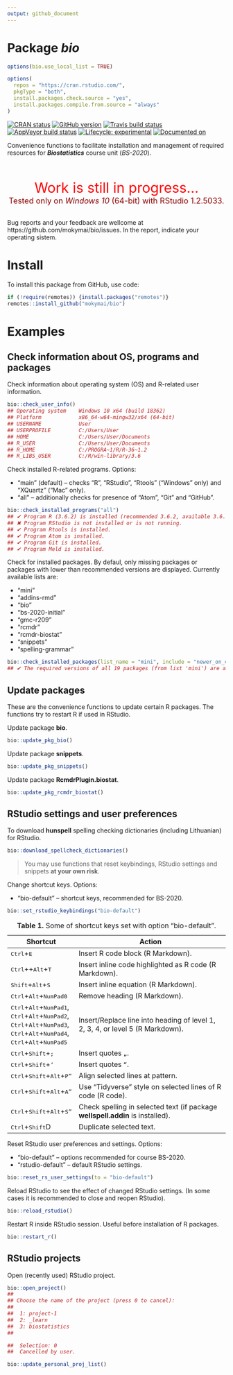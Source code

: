 ```yaml
---
output: github_document
---
```


<!-- README.md is generated from README.Rmd. Please edit that file -->

# Package **_bio_**

```r
options(bio.use_local_list = TRUE)

options(
  repos = "https://cran.rstudio.com/",
  pkgType = "both",
  install.packages.check.source = "yes",
  install.packages.compile.from.source = "always"
)
```


<!-- badges: start -->
[![CRAN status](https://www.r-pkg.org/badges/version/bio)](https://CRAN.R-project.org/package=bio)
[![GitHub version](https://img.shields.io/badge/GitHub-v`r packageVersion("bio")`-brightgreen.svg)](https://github.com/mokymai/bio)
[![Travis build status](https://travis-ci.com/mokymai/bio.svg?branch=master)](https://travis-ci.com/mokymai/bio)
[![AppVeyor build status](https://ci.appveyor.com/api/projects/status/github/mokymai/bio?branch=master&svg=true)](https://ci.appveyor.com/project/mokymai/bio)
[![Lifecycle: experimental](https://img.shields.io/badge/lifecycle-experimental-orange.svg)](https://www.tidyverse.org/lifecycle/#experimental)
[![Documented on](https://img.shields.io/badge/Documentation-`r gsub('-', '--', Sys.Date())`-yellowgreen.svg)]()
<!-- badges: end -->


Convenience functions to facilitate installation and management of required resources for __*Biostatistics*__ course unit (*BS-2020*).


<center>
<font color="red" size=6>
<br>
Work is still in progress...
</font>
<br>
<font color="darkred" size=4>
Tested only on *Windows 10* (64-bit) with RStudio 1.2.5033.
</font>
<br><br>
</center>

Bug reports and your feedback are wellcome at https://github.com/mokymai/bio/issues.
In the report, indicate your operating sistem.


# Install

To install this package from GitHub, use code:

```r
if (!require(remotes)) {install.packages("remotes")}
remotes::install_github("mokymai/bio")
```

# Examples


## Check information about OS, programs and packages

Check information about operating system (OS) and R-related user information.

```r
bio::check_user_info()
## Operating system    Windows 10 x64 (build 18362)
## Platform            x86_64-w64-mingw32/x64 (64-bit)
## USERNAME            User
## USERPROFILE         C:/Users/User
## HOME                C:/Users/User/Documents
## R_USER              C:/Users/User/Documents
## R_HOME              C:/PROGRA~1/R/R-36~1.2
## R_LIBS_USER         C:/R/win-library/3.6
```

Check installed R-related programs. 
Options:

- "main" (default) -- checks "R", "RStudio", "Rtools" ("Windows" only) and "XQuartz" ("Mac" only).
- "all" -- additionally checks for presence of "Atom", "Git" and "GitHub".


```r
bio::check_installed_programs("all")
## ✔ Program R (3.6.2) is installed (recommended 3.6.2, available 3.6.2)
## ✖ Program RStudio is not installed or is not running.
## ✔ Program Rtools is installed.
## ✔ Program Atom is installed.
## ✔ Program Git is installed.
## ✔ Program Meld is installed.
```


Check for installed packages. 
By defaul, only missing packages or packages with lower than recommended versions are displayed.
Currently available lists are:

- "mini"
- "addins-rmd"
- "bio"
- "bs-2020-initial"
- "gmc-r209"
- "rcmdr"
- "rcmdr-biostat"
- "snippets"
- "spelling-grammar"

```r
bio::check_installed_packages(list_name = "mini", include = "newer_on_cran")
## ✔ The required versions of all 19 packages (from list 'mini') are already installed.
```


## Update packages

These are the convenience functions to update certain R packages.
The functions try to restart R if used in RStudio.


Update package **bio**.
```r
bio::update_pkg_bio()
```

Update package **snippets**.
```r
bio::update_pkg_snippets()
```

Update package **RcmdrPlugin.biostat**.
```r
bio::update_pkg_rcmdr_biostat()
```



## RStudio settings and user preferences


To download **hunspell** spelling checking dictionaries (including Lithuanian) for RStudio.
```r
bio::download_spellcheck_dictionaries()
```

> You may use functions that reset keybindings, RStudio settings and snippets **at your own risk**.

Change shortcut keys. Options:

- "bio-default" -- shortcut keys, recommended for BS-2020.

```r
bio::set_rstudio_keybindings("bio-default")
```

: **Table 1.** Some of shortcut keys set with option "bio-default".

Shortcut  | Action
--------- | --------------------------------------------------
<kbd>Ctrl</kbd>+<kbd>E</kbd>                                  | Insert R code block (R Markdown).
<kbd>Ctrl</kbd>++<kbd>Alt</kbd>+<kbd>T</kbd>                  | Insert inline code highlighted as R code (R Markdown).
<kbd>Shift</kbd>+<kbd>Alt</kbd>+<kbd>S</kbd>                  | Insert inline equation (R Markdown).
<kbd>Ctrl</kbd>+<kbd>Alt</kbd>+<kbd>NumPad0</kbd>             | Remove heading (R Markdown).
<kbd>Ctrl</kbd>+<kbd>Alt</kbd>+<kbd>NumPad1</kbd>, <kbd>Ctrl</kbd>+<kbd>Alt</kbd>+<kbd>NumPad2</kbd>, <kbd>Ctrl</kbd>+<kbd>Alt</kbd>+<kbd>NumPad3</kbd>, <kbd>Ctrl</kbd>+<kbd>Alt</kbd>+<kbd>NumPad4</kbd>, <kbd>Ctrl</kbd>+<kbd>Alt</kbd>+<kbd>NumPad5</kbd>             | Insert/Replace line into heading of level 1, 2, 3, 4, or level 5 (R Markdown).
<kbd>Ctrl</kbd>+<kbd>Shift</kbd>+<kbd>;</kbd>                 | Insert quotes `„`.
<kbd>Ctrl</kbd>+<kbd>Shift</kbd>+<kbd>'</kbd>                 | Insert quotes `“`.
<kbd>Ctrl</kbd>+<kbd>Shift</kbd>+<kbd>Alt</kbd>+<kbd>P"       | Align selected lines at pattern.
<kbd>Ctrl</kbd>+<kbd>Shift</kbd>+<kbd>Alt</kbd>+<kbd>A"       | Use "Tidyverse" style on selected lines of R code (R code).
<kbd>Ctrl</kbd>+<kbd>Shift</kbd>+<kbd>Alt</kbd>+<kbd>S"       | Check spelling in selected text (if package **wellspell.addin** is installed).
<kbd>Ctrl</kbd>+<kbd>Shift</kbd>D</kbd>                       | Duplicate selected text.

<!-- "addins.rmd::rmd_list_numbered"                : "Ctrl+Shift+Alt+L", -->
<!-- "addins.rs::rs_align_code_at_arrow"            : "Ctrl+Shift+Alt+[", -->
<!-- "addins.rs::rs_align_code_at_equal"            : "Ctrl+Shift+Alt+]", -->
<!-- "addins.rs::rs_insert_exposition_pipe"         : "Ctrl+Alt+S", -->
<!-- "addins.rs::rs_insert_infix_in"                : "Ctrl+Alt+NumPad6", -->
<!-- "addins.rs::rs_insert_line_ds"                 : "Ctrl+Shift+Alt+Q", -->
<!-- "addins.rs::rs_insert_line_ss"                 : "Shift+Alt+Q", -->
<!-- "addins.rs::rs_insert_line_sw"                 : "Ctrl+Shift+Q", -->
<!-- "addins.rs::rs_insert_matrix_multiplication"   : "Ctrl+Alt+NumPad8", -->
<!-- "addins.rs::rs_insert_tee_pipe"                : "Ctrl+Alt+.", -->
<!-- "addins.rs::rs_insert_update_pipe"             : "Ctrl+Alt+,", -->
<!-- "addins.rs::rs_replace_slash_b2fw"             : "Ctrl+Alt+/", -->
<!-- "addins.rs::rs_replace_slash_bd2s"             : "Ctrl+Shift+Alt+\\", -->
<!-- "addins.rs::rs_replace_slash_bs2d"             : "Ctrl+Alt+\\", -->
<!-- "addins.rs::rs_replace_slash_fw2b"             : "Ctrl+Shift+Alt+/", -->
<!-- "bookdown::mathquill"                          : "Ctrl+Alt+NumPad9", -->


Reset RStudio user preferences and settings. 
Options:

- "bio-default" -- options recommended for course BS-2020.
- "rstudio-default" -- default RStudio settings.

```r
bio::reset_rs_user_settings(to = "bio-default")
```



Reload RStudio to see the effect of changed RStudio settings.
(In some cases it is recommended to close and reopen RStudio).

```r
bio::reload_rstudio()
```

Restart R inside RStudio session.
Useful before installation of R packages.
```r
bio::restart_r()
```


## RStudio projects

Open (recently used) RStudio project.
```r
bio::open_project()
## 
## Choose the name of the project (press 0 to cancel): 
## 
##  1: project-1 
##  2: _learn
##  3: biostatistics
##  

##  Selection: 0
##  Cancelled by user.
```

```r
bio::update_personal_proj_list()
```
